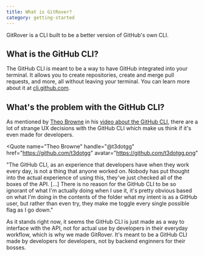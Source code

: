 ```yaml
---
title: What is GitRover?
category: getting-started
---
```



GitRover is a CLI built to be a better version of GitHub's own CLI.

## What is the GitHub CLI?

The GitHub CLI is meant to be a way to have GitHub integrated into your terminal. It allows you to create repositories, create and merge pull requests, and more, all without leaving your terminal. You can learn more about it at [cli.github.com](https://cli.github.com).

## What's the problem with the GitHub CLI?

As mentioned by [Theo Browne](https://youtube.com/@t3dotgg) in his [video about the GitHub CLI](https://www.youtube.com/watch?v=qOCEQvxoKKk), there are a lot of strange UX decisions with the GitHub CLI which make us think if it's even made for developers.

<Quote
  name="Theo Browne"
  handle="@t3dotgg"
  href="https://github.com/t3dotgg"
  avatar="https://github.com/t3dotgg.png"
>
  "The GitHub CLI, as an experience that developers have when they work every
  day, is not a thing that anyone worked on. Nobody has put thought into the
  actual experience of using this, they've just checked all of the boxes of the
  API. [...] There is no reason for the GitHub CLI to be so ignorant of what I'm
  actually doing when I use it, it's pretty obvious based on what I'm doing in
  the contents of the folder what my intent is as a GitHub user, but rather than
  even try, they make me toggle every single possible flag as I go down."
</Quote>

As it stands right now, it seems the GitHub CLI is just made as a way to interface with the API, not for actual use by developers in their everyday workflow, which is why we made GitRover. It's meant to be a GitHub CLI made by developers for developers, not by backend enginners for their bosses.
